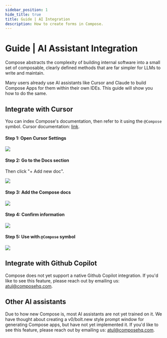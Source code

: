 ```yaml
---
sidebar_position: 1
hide_title: true
title: Guide | AI Integration
description: How to create forms in Compose.
---
```




# Guide | AI Assistant Integration

Compose abstracts the complexity of building internal software into a small set of composable, clearly defined methods that are far simpler for LLMs to write and maintain. 

Many users already use AI assistants like Cursor and Claude to build Compose Apps for them within their own IDEs. This guide will show you how to do the same.

## Integrate with Cursor

You can index Compose's documentation, then refer to it using the `@Compose` symbol. Cursor documentation: [link](https://docs.cursor.com/context/@-symbols/@-docs#add-custom-docs).

#### Step 1: Open Cursor Settings

<img src="/img/cursor/open-settings.png" className="rounded" />

#### Step 2: Go to the Docs section

Then click "+ Add new doc".

<img src="/img/cursor/docs-section.png" className="rounded" />

#### Step 3: Add the Compose docs

<img src="/img/cursor/type-compose-url.png" className="rounded" />

#### Step 4: Confirm information

<img src="/img/cursor/add-compose.png" className="rounded" />

#### Step 5: Use with `@Compose` symbol

<img src="/img/cursor/example.png" className="rounded" />

## Integrate with Github Copilot

Compose does not yet support a native Github Copilot integration. If you'd like to see this feature, please reach out by emailing us: atul@composehq.com.

## Other AI assistants

Due to how new Compose is, most AI assistants are not yet trained on it. We have thought about creating a v0/bolt.new style prompt window for generating Compose apps, but have not yet implemented it. If you'd like to see this feature, please reach out by emailing us: atul@composehq.com.